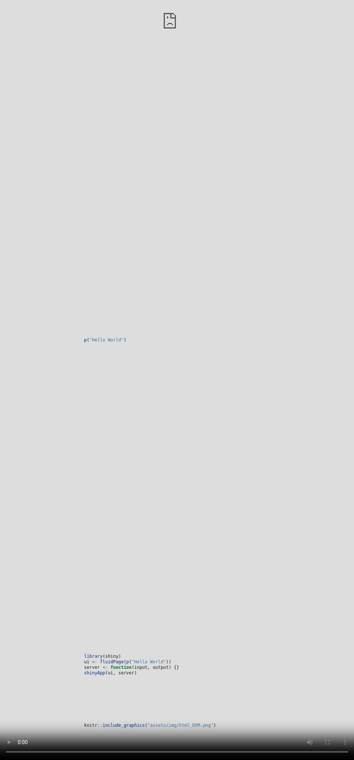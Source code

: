 ```yaml
---
title: "Unleash Shiny"
subtitle: "R/Pharma - Advanced Shiny Workshop"
author: "David Granjon (Novartis) & John Coene (World Economic Forum)"
date: "13-03-2020"
output:
  xaringan::moon_reader:
    lib_dir: libs
    css: ["assets/css/style.css", "assets/css/xaringan-extra.css", "https://cdn.jsdelivr.net/npm/devices.css@0.1.15/dist/devices.min.css"]
    includes:
      after_body: assets/html/includes.html
    mathjax: false
    nature:
      ratio: "16:9"
      highlightStyle: docco
      highlightLines: true
      countIncrementalSlides: false
---
```


<style>
.title-slide {
  background-image: url(assets/img/bg/front_cover.jpg);
  background-size: cover;
}
</style>

```r
if(!requireNamespace("emo", quietly = TRUE))
  remotes::install_github("hadley/emo")

if(!requireNamespace("DiagrammeR", quietly = TRUE))
  install.packages("DiagrammeR")

library(emo)
library(countdown)
library(shiny)
library(htmltools)
library(charpente)
library(XML)
xaringanExtra::use_xaringan_extra(c("tile_view", "animate_css", "tachyons"))
xaringanExtra::use_extra_styles(
  hover_code_line = TRUE,         #<<
  mute_unhighlighted_code = TRUE  #<<
)
xaringanExtra::use_panelset()

# lighten cli messages for better slide rendering
html_2_R <- function(html, prefix = FALSE) {
  r_output <- html %>%
   htmlParse() %>%
    getNodeSet("/html/body/*") %>%
    `[[`(1) %>%
    charpente:::render_node(prefix = prefix)

  if (exists("r_output")) {
    cli::cli_code(styler::style_text(r_output))
  } else {
    cli::cli_alert_danger("Failed to convert code.")
  }
}

```

```r
js4shiny::html_setup(stylize = c("fonts", "variables", "code"))
```

# About us

.flex.tc[
.w-30.mr3[
<img class="br-100" src="assets/img/people/david.jpg" />
.f5[David]

.small[Data Scientist at Novartis]

.gray[&commat;divadnojnarg]
]

.w-30.mr3[
<img class="br-100" src="assets/img/people/john.jpg" />
.f5[John]

.small[Data scientist at the World Economic Forum]

.gray[&commat;jdatap]
]


.w-30.mr3[
<img class="br-100" src="assets/img/people/colin.jpg" />
.f5[Colin]

.small[Shiny Expert at ThinkR]

.gray[&commat;_ColinFay]
]
]

---
# Program

We're in for 4 hours of **fun**!

- Grab a `r ji("coffee")`
- Make yourself comfortable `r ji("couch")` or 🧘
- Ask questions `r ji("question")`  

1. Intro + Quiz (5 min)
2. Develop **custom templates** with Shiny (45 min)
3. `r ji("coffee")` + `r ji("question")` (10 min) (total: 1h)
4. Demystify and develop **custom inputs** (60 min)
5. `r ji("coffee")` + `r ji("question")` (10 min) (total: 2h10)
6. Innovative approach to **custom outputs** (60 min)
7. `r ji("coffee")` + `r ji("question")` (10 min) (total: 3h20)
8. Shiny's **hidden** or **less documented** features  (20 min)
9. Q & A (20 min) (total: 4h)

.footnote[
Disclaimer: this workshop is not about **building** Shiny Apps!!!
]

---
# Workshop Material

.tc.mt4[
For a plug and play experience, we created a [Rstudio Cloud](https://rstudio.cloud/) project with everything installed for you!
]

To follow the workshop on your personal computer, install the following packages:
.f5.w-70.mh-a.mt4.small[
```r
devtools::install_github("RinteRface/charpente", dependencies = TRUE)
devtools::install_github("DivadNojnarg/OSUICode")
```
]

---
class: break center middle
background-image: url('assets/img/bg/intro.jpg')
background-size: cover

.center[
<h3 class="white absolute bottom">Introduction</h3>
]


---
class: center

# Shiny or not Shiny?
<div class="device device-iphone-8 device-spacegray" style="position: absolute; left: 0; right: 0;
top: 0; bottom: 0; margin: auto; max-width: 100%; max-height: 100%; transform: scale(0.6);">
<div class="device-frame">
<iframe width="100%" src="https://shiny.john-coene.com/coronavirus/" allowfullscreen="" frameborder="0" height="100%" scrolling="auto"></iframe>
</div>
<div class="device-stripe"></div>
<div class="device-header"></div>
<div class="device-sensors"></div>
<div class="device-btns"></div>
<div class="device-power"></div>
</div>

---
# Shiny or not Shiny?

<div class="device device-macbook-pro device-spacegray" style="position: absolute; left: 0; right: 0;
top: 0; bottom: 0; margin: auto; max-width: 100%; max-height: 100%; transform: scale(1);">
<div class="device-frame">
<iframe width="100%" src="https://themeon.net/nifty/v2.9.1/widgets.html" allowfullscreen="" frameborder="0" height="100%" scrolling="auto"></iframe>
</div>
<div class="device-stripe"></div>
<div class="device-header"></div>
<div class="device-sensors"></div>
<div class="device-btns"></div>
<div class="device-power"></div>
</div>

---

# Shiny or not Shiny?

<div class="device device-macbook-pro device-spacegray" style="position: absolute; left: 0; right: 0;
top: 0; bottom: 0; margin: auto; max-width: 100%; max-height: 100%; transform: scale(1);">
<div class="device-frame">
<iframe width="100%" src="https://dgranjon.shinyapps.io/shinyMons/" allowfullscreen="" frameborder="0" height="100%" scrolling="auto"></iframe>
</div>
<div class="device-stripe"></div>
<div class="device-header"></div>
<div class="device-sensors"></div>
<div class="device-btns"></div>
<div class="device-power"></div>
</div>

---

# A simple Shiny app

#### No HTML/CSS/JS and it just works `r ji("fear")`! What kind of **magic** is this?

<iframe src="https://gallery.shinyapps.io/050-kmeans-example" height="400px" width="100%"></iframe>


---
<video style="position: fixed;
  right: 0;
  bottom: 0;
  min-width: 100%;
  min-height: 100%;
  width: 100%; "loop="" autoplay="" poster="assets/img/bg/virtual_patient.png">
<source src="assets/movies/VirtualPatient.mp4" type="video/mp4">
</video>

---
class: break center middle
background-image: url('assets/img/bg/part1.jpg')
background-size: cover

<h3 class="white absolute bottom center">Part 1. Custom Templates with Shiny</h3>

---
class: header_background
# A. Shiny generates HTML from R
## Warm up 1
1. Run the following code:

```r
p("Hello World")
```

2. Copy and paste this code to the R console. What do you observe?

---
class: header_background
# A.1.1 Introduction to HTML: **tags**
## The simplest HTML skeleton
.pull-left.mh-a[
```html
<!DOCTYPE HTML>
<html>
  <head>
  <!-- head content here -->
  </head>
  <body>
  <!-- body content here -->
  </body>
</html>
```
]

.pull-right.small[
There are 2 types of **tags**:
  - paired-tags:`<div></div>`
  - self closing tags: `<img/>`
  
We classify them by usage:

  - structural tags: `<head></head>`, `<body></body>`
  - control tags: `<script></script>`, `<button></button>`
  - formatting tags: `<font></font>`
  
Block vs inline:

  - `<div><p>Hello World</p></div>`: .green[Good]
  - `<span><div><p>Hello World</p></div></span>`: .red[not good]
]

---
class: header_background
# A.1.2 Introduction to HTML: **attributes**
## Attributes specify the tags properties
.pull-left.mh-a[
```html
<div class="awesome-item" id="myitem"></div>
<!-- the class awesome-item may be applied to multiple tags -->
<span class="awesome-item"></span>
```
]


.pull-right[
The most common attributes:
  - **class** may be shared between multiple tags
  - **id** is unique
  - non standards attributes like `data-toggle`
]

<br>

Attributes are used by **CSS** and **JavaScript** to **interact** with the web page!

---
class: header_background
# A.2 About the Document Object Model

.pull-left.w-50.mt4.small[
DOM is a convenient representation (tree) of the HTML document. We inspect the code of any web page with Firefox or Chrome:

  - after a right click and selecting inspect
  - after clicking on **F12** (windows), **fn + F12** (Mac)
  
```r
library(shiny)
ui <- fluidPage(p("Hello World"))
server <- function(input, output) {}
shinyApp(ui, server)
```

  1. Run the above app, right click on the only text element and select inspect
  2. In the `Elements` panel, double click between the `<p></p>` tag to edit the current text. Press enter when finished
]

.pull-right.w-50.mt4[
```r
knitr::include_graphics("assets/img/html_DOM.png")
```
]

---
class: header_background
# B. Discover Shiny dependencies
## Warm up 2

Let's play `r ji("play")`:

  1. Run the app `runExample("01_hello")`
  2. Open the HTML inspector
  3. Delete the bootstrap.min.css and ion.rangeSlider.css
  4. Conclusions


---
class: header_background
# C. Unleash `{htmltools}` 
`{htmltools}` is a R package designed to:
  - **Generate** HTML tags from R
  - Handle **web dependencies**: add, remove, resolve, ...

Historically, `{htmltools}` was extracted out of `{shiny}` to extend it. That's why, both packages have many common functions! 

At the moment, `{htmltools}` does not have any user guide, although being an important package for all web things
[![](https://cranlogs.r-pkg.org/badges/htmltools)](https://cran.r-project.org/package=htmltools)

---
class: header_background
# C.1.1 Handle dependencies
## How would you include JS/CSS in a Shiny app?

.pull-left.w-30.mh-a.small[
Works but not **portable**

```r
fluidPage(
  tags$head(
    tags$style(...),
    tags$script(src = "path-to-script"),
    tags$script(
      "$(function() {
       // JS logic ...
      });
      "
    )
  )
)
```
]

.pull-right.w-70.mh-a.small[
With `{htmltools}`, we define the dependency, then attach it to a tag with `tagList`:

```r
use_bs4_dep <- function(tag) {
  bs4_dep <- htmlDependency(
    name = "Bootstrap 4",
    version = "1.0",
    src = c(href = "https://maxcdn.bootstrapcdn.com/bootstrap/4.0.0/css/"),
    stylesheet = "bootstrap.min.css"
  )
  tagList(tag, bs4_dep)
}
use_bs4_dep(fluidPage())
```
]


---
class: header_background
# C.1.2 From HTML to R `r ji("wizard")`
## HTML VS R
.pull-left.w-50.mh-a[
In HTML, we have:
```html
<div class="divclass" id = "daddy">
  <h1>A child</h1>
  <span class="child" id="baby">Crying</span>
</div>
```
]

.pull-right.w-50.mh-a[
The corresponding R code is 

```r
mytag <- div(
  class = "divclass",
  id = "daddy",
  h1("A child"),
  span(class = "child", id = "baby", "Crying")
)
```
]

Some tags like `<nav></nav>` need the `tags$` prefix before (`tags` is a list of functions). The `withTags` function to use `tags$<tagName>`


---
class: header_background
# C.1.3 Automate the conversion? <img src="assets/img/thug_life.png" width="5%" align="right"/>
This process is **not interesting** and **time consuming**!

.center[
```r
knitr::include_graphics("assets/img/charpente.png")
```
]

.pull-left.small[
Tools exist:
 
  - html2R [Shiny app](https://alandipert.shinyapps.io/html2r/) converts HTML to R (thanks Alan Dipert)
  - `{charpente}` does the same from the R console with `html_2_R` 
]

.pull-right.small[
Code conversion by `{charpente}`
```r
html_2_R('<div class="divclass" id = "daddy"></div>')
```
]



---
class: header_background
# C.2.1 Accessing R tags attributes
How to access name, attributes, children?

We could use `str(mytag)` to inspect the structure of the R object.

.pull-left[
```r
mytag$attribs 
```
]

.pull-right[
```r
mytag$children
```
]

---
class: header_background
# C.2.2 Manipulate R tags
## Add new attributes
There are 2 methods:

  - `tagAppendAttributes(tag, list of attributes)` is preferred
  - `tag$attribs[["new-attribute"]] <- value`

## Add child/children
  - `tagAppendChild(tag, child)`
  - `tagAppendChildren(tag, list of children)`

There exist other functions but we'll not use them.


---
class: header_background
# C.2.3 Programmatically create elements
.mt4[Let's create 5 `span` tags!]

.pull-left.w-30.mt2[
```r
div(
  span(1),
  span(2),
  span(3),
  span(4),
  span(5)
)
```

What about 100 tags `r ji("fear")`?

]

.pull-right.w-70.mt2[
With some **functional** programming!
```r
# base R
div(lapply(1:5, function(i) span(i)))
# purrr + %>%
map(1:5, function(i) span(i)) %>% div()
```
]


---
class: header_background
# D. Practice: bulma
In the following, you'll reconstruct the `{shinybulma}` package step by step!
.center[
```r
knitr::include_graphics("assets/img/shinybulma.svg")
```
]

Main tasks:
  - Import [bulma](https://bulma.io/) dependencies
  - Generate the main `page` function 
  
Lets' start! Open `shinybulma.Rmd` and enjoy `r ji("monkey")`

`r countdown(25)`

---
class: break center middle
background-image: url('assets/img/bg/part2.jpg')
background-size: cover

<h3 class="white absolute bottom center">Part 2. Unleash Shiny's Interactivity </h3>

---
class: header_background
# A.1 Inputs are key to interactivity
.pull-left.w-50.mh-a.mt4[
**Inputs** are key elements of web applications. They drive user **interactions** like:

  - configure parameters
  - fill and submit a form
  - ...

<br>

`{shiny}` brings various inputs like `sliderInput`, `numericInput`, ...
  
]

.pull-right.w-50.mt4[
<div class="device device-iphone-8 device-spacegray" style="position: absolute; left: 50;
top: 50; bottom: 0; margin: auto; max-width: 100%; max-height: 100%; transform: scale(0.6);">
<div class="device-frame">
<iframe width="100%" src="https://gallery.shinyapps.io/081-widgets-gallery" allowfullscreen="" frameborder="0" height="100%" scrolling="auto"></iframe>
</div>
<div class="device-stripe"></div>
<div class="device-header"></div>
<div class="device-sensors"></div>
<div class="device-btns"></div>
<div class="device-power"></div>
</div>
]

<br>

.center[
How does all this even work `r ji("fairy")`?
]

---
class: header_background
# A.2 Shiny heavily relies on JavaScript (JS)
.pull-left.w-50.mt4[
 One very big `shiny.js`<sup>*</sup> responsible for:

  - registering input/output
  - handling every single input/output action
  - initializing and controlling the **websocket** `r ji("socks")` (the whaaaat?)
  - handling alerts/modals/notifications
  - ...

.center[
```r
knitr::include_graphics("assets/img/shiny-input-homer.gif")
```
]
  
]

.pull-right.w-50.mt4[
```r
knitr::include_graphics("assets/img/shiny-js-sources.png")
```
]

.footnote.small[
<sup>*</sup> JS source may be found [here](https://github.com/rstudio/shiny/tree/master/srcjs).
In short all these files are **concatenated**, giving **shiny.js** and **shiny.min.js**!
]

---
class: header_background
# A.2.1 Introduction to JS and jQuery

1. Primary role: create **dynamic** and **interactive** pages
2. How? **Interact** with the **DOM** elements (modify, remove, add)
3. JS is run on the **client** (web browser)
4. JS is **object oriented**

.pull-left-30[
```js
var myNumber = 1; // affectation
myNumber--; // decrement
console.log(myNumber); // print 0
```
]

.pull-right-70[
```js
const you = {
  name: 'your name', // property
  music : 'your favorite music',
  printName: function() { // method
    console.log(`I am ${this.name}`); // here "this" is the object
  }
}

you.geek = true; // add extra property
```
]

---
class: header_background
# A.2.2 jQuery, "Write less, do more"
jQuery is a JS **library**, not another language!
.center[
```js
var $ = jQuery; // usually you don't need this since Shiny already does it
$(selector).action(); // jQuery's philosophy
```
]

---
class: header_background
# A.2.3 jQuery and CSS selectors
In the next steps, we'll have to **select** elements from the DOM.

<iframe src="https://www.w3schools.com/jquery/trysel.asp" height="400px" width="100%"></iframe>

---
class: header_background
# A.2.4 jQuery and event listeners
An **event listener** is a program that **triggers** when a given event **occurs**, like after a mouse click.

.mh-a.small[
```html
<button id="mybutton">Go ! </button>
```
]

.pull-left.small[
With **vanilla JS**:
```js
var btn = document.getElementById('mybutton'); // select the button
btn.addEventListener('click', function() { // action + consequences
  alert('You clicked me!'); // action
});
```
]

.pull-right.small[
With **jQuery**:
```js
$('#mybutton').on('click', function() {
  alert('You clicked me!');
});
```
]

Hopefully you are convinced that jQuery is less **verbose** than pure JS!

---
class: header_background
# A.3.1 R and JS
Let's consider the following app
.pull-left.w-50.small[
```r
ui <- fluidPage(
  textInput("text", "My text", "Some text"),
  actionButton("update", "Update")
)

server <- function(input, output, session) {
  observeEvent(input$update, {
    updateTextInput(session, "text", value = "Updated text")
  })
}

shinyApp(ui, server)
```
]

.pull-right.w-50[
Waiiit!!

  - How does JS knows that R wants to update the text value `r ji("question")` 
  - How does Shiny knows when to send back the updated text to R `r ji("question")`
]

---
class: header_background
# A.3.2 The Shiny JS object
Did you know that `Shiny` is also a JavaScript object `r ji("question")` 

.pull-left.w-50.small[
Run this app and open the HTML inspector.

```r
ui <- fluidPage(
  tags$script(
    "$(function() {
      console.log(Shiny);
    });
    "
  )
)
server <- function(input, output) {}
shinyApp(ui, server)
```

]

.pull-right.w-50[
```r
knitr::include_graphics("assets/img/shiny-object.png")
```
]

---
class: header_background
# A.3.3 The websocket
This is the magic piece allowing **bidirectional** communication between R and JavaScript. The technology behind is provided by `{httpuv}` and `{websocket}`.

.pull-left.w-50[
1. Run the previous app
2. Open the HTML inspector
3. Select the `Network` tab
4. Search for websocket
5. Play with the app and observe!
]

.pull-right.w-50[
```r
knitr::include_graphics("assets/img/inspect-websocket.png")
```
]

---
class: header_background
# A.3.4 From R to JS, from JS to R

On the R side `session` is an instance of the `ShinySession` R6 class allowing to send **messages** to JS.
.pull-left.w-50.small[
2 main methods:
  - **`sendCustomMessage`** sends R messages to JS
  - **`sendInputMessage`** sends R messages to **input bindings**

<br>

`Shiny.addCustomMessageHandler` is the JS part of `session$sendCustomMessage`.
Both are linked by the **type** parameter!
]

.pull-right.w-50[
```r
knitr::include_graphics("assets/img/shiny-custom-message.png")
```
]

---
class: header_background
# A.4 Bulma JS for Shiny
In this part you'll need to fork the `{shinybulma}` [repository](https://github.com/RinteRface/shinybulma) and work on the `bulma-js` branch. We split the audience in 4 groups (1 instructor per group). Each group will choose between:

  - Notifications, doc [here](https://bulmajs.tomerbe.co.uk/docs/0.11/2-core-components/notification/)
  - Modal, doc [here](https://bulmajs.tomerbe.co.uk/docs/0.11/2-core-components/modal/)
  
John and I will review the PR after the workshop!

`r countdown(20)`


---
class: header_background
# B.1.1 The Shiny input system
## Input tag structure
Input tags have various HTML structure.

```html
<input id = inputId type = "text" class = "input-text" value = value>
```

The simplest is probably the text input:

 - **id** guarantees the input **uniqueness**. <sup>1</sup>
 - **type** define the input type
 - **class** is generally targeted by JavaScript
 - **value** holds the input value
 
.footnote.small[
<sup>1</sup> All instances of the same input share a unique **input binding**. Hence, id is **mandatory**!
]

---
class: header_background
# B.1.2 The Shiny input system
## Binding Shiny inputs
An input binding: 
 - Allows Shiny to **identify** each **instance** of a given input 
 - Describes what you **may do** with it.
 - **Receives messages** from R ...
 - ... tells **when** Shiny have to update the value for R
 
🗒 Bindings rely on a JS class defined in the input_binding.js [file](https://github.com/rstudio/shiny/blob/master/srcjs/input_binding.js)

In the following, we'll need `devtools::install_github("DivadNojnarg/OSUICode")`

---
class: header_background
# B.2.1 The binding steps: **find**
The idea is to **locate** the input in the DOM. 

.pull-left.w-50.small[
We generally filter by **class**, **scope** being the **document**.

```js
find: function(scope) {
  console.log($(scope).find('.input-text'));
  return $(scope).find('.input-text');
}
```

Run the following and open the HTML inspector.

```r
library(OSUICode)
customTextInputExample(1)
```
]

.pull-right.w-50[
```r
knitr::include_graphics("assets/img/shiny-find-inputs.png")
```
]

---
class: header_background
# B.2.2 The binding steps: **initialize**
Upon app initialization, Shiny calls the `initializeInputs` function that takes all input bindings and call their **initialize** method. This is useful if you work with "sophisticated " API like [Framework7](https://framework7.io/). We won't have time to cover this topic here...

---
class: header_background
# B.2.3 The binding steps: **get the value**
This step ensures that R **gets** the input **value** at any time. The jQuery `val` method allows to get the current value.

.pull-left.w-50[
```js
getValue: function(el) {
  return $(el).val();
}
```
]

.pull-right.w-50[
1. Run the following and open the HTML inspector
2. Update the text content
3. What happens? Why?

```r
customTextInputExample(2)
```
]

---
class: header_background
# B.2.4 The binding steps: **set and update**
.small[
`setValue(el, value)` is used to set the input value. It called within `receiveMessage(el, data)`, which is the JS part of all the R `updateInput` functions.
]

.pull-left.w-50.small[
```js
setValue: function(el, value) {
  $(el).val(value);
}

receiveMessage: function(el, data) {
  console.log(data);
  if (data.hasOwnProperty('value')) {
    this.setValue(el, data.value);
  }
  // other parameters to update...
}
```

Run the following and open the HTML inspector. Why doesn't the output value change?

```r
updateCustomTextInputExample(3)
```
]

.pull-right.w-50[
```r
knitr::include_graphics("assets/img/shiny-update-inputs.png")
```
]

---
class: header_background
# B.2.5 The binding steps: **subscribe**

.pull-left.w-70.small.mt2[
`subscribe(el, callback)` **listens** to **events** defining Shiny to update the input value and make it available in the app. For a text input, we might have:

```js
subscribe: function(el, callback) {
  // when updated
  $(el).on('change.customTextBinding', function(event) {
    callback(false);
  });
  
  // keyboard, copy and paste, ...
  $(el).on('keyup.customTextBinding input.customTextBinding', function(event) {
    callback(true);
  });
}
```
]

.pull-right.w-30.small.mt2[
Run the following demonstration.
```r
updateCustomTextInputExample(4)
updateCustomTextInputExample(5)
```
]

**callback()** tells to update the input on the server (R). If true, a **rate policy** is applied!

---
class: header_background
# B.2.6 The binding steps: **rate policies**
As mentioned before, `callback(true)` will set rate policy for the given **event listener**. Setting a rate policy is relevant when we don’t want to flood the server with tons of update requests.

.pull-left.w-50.small[
```js
getRatePolicy: function() {
  return {
    // Can be 'debounce' or 'throttle'
    policy: 'debounce',
    delay: 500
  };
}
```
]

.pull-right.w-50.small[
Below, the text input only updates after releasing the keyboard for 250ms.

```r
updateCustomTextInputExample(6)
```
]

---
class: header_background center
# B.2.7 The binding steps: Recap

.mt-50[
<video width="80%" style="margin-top: 25px;">
<source src="assets/movies/input-binding-steps.mov" type="video/mp4">
</video>
]

---
class: header_background
# B.3 How to hijack a binding? <img src="assets/img/hijack.gif" width="5%" align="right"/>

Case study: we would like to modify the action button behavior **on the fly**.

.pull-left-30.small[
Steps:

  1. Wait for the `shiny:connected` event
  2. Unbind all inputs
  3. Access the `Shiny.inputBindings` registry 
  4. Extend the binding
  5. Apply the new changes with `bindAll`
]

.pull-right-70.small[
```js
$(function() {
  $(document).on('shiny:connected', function(event) {
    Shiny.unbindAll();
    $.extend(Shiny
      .inputBindings
      .bindingNames['shiny.actionButtonInput']
      .binding, {
        // do whathever you want to edit existing methods
      });
    Shiny.bindAll();
  });
});
```
]

---
class: header_background
# B.4 How to interact with a binding from JS?

.pull-left-30.small.mt4[
What if you don't want to update input from the server? `r ji("shrug")`
  - Define the **trigger**
  - Define the **target**
  - **Capture** the target input binding
  - Use `setValue` to add new value
  - **Trigger** any **relevant** event mentioned in `subscribe` (tells Shiny to update from the R side)
]

.pull-right-70.small.mt4[
```js
$(function() {
  // each time we click on #test (a button)
  $('#test').on('click', function() {
    var $obj = $('#button');
    var inputBinding = $obj.data('shiny-input-binding');
    var val = $obj.data('val') || 0;
    inputBinding.setValue($obj, val + 10);
    $obj.trigger('click');
  });
});
```
]


---
class: header_background
# B.5 Box on Steroids!
.mt-4[
Boxes are a center element of `{shinydashboard}`. Yet the latter only exploit 10% of their
capability. Your mission: unleash the AdminLTE API to deliver box on steroids! Open `box_on_steroids.Rmd`.
]


`r countdown(20)`

---
class: break center middle
background-image: url('assets/img/bg/part3.jpg')
background-size: cover

<h3 class="white absolute bottom center">Part 3. Custom Outputs</h3>

---
class: header_background
# A. Multi page applications `r ji("page")` `r ji("page")` `r ji("page")`

"Traditional" applications and websites

.pull-left.w-70.mh-a[
```r
DiagrammeR::grViz("
strict digraph{
  graph[rankdir=LR fontsize = 10]
  node [shape=record fontsize=10];
  s [label='Server' color=mediumpurple];
  c [label='Client' color=gold];
  c -> s [color=dimGray arrowsize=.3 label=request fontsize = 9];
  s -> c [color=dimGray arrowsize=.3 label=response fontsize = 9];

  c1 [label='Client' color=gold];
  c1 -> s [color=dimGray arrowsize=.3 label=request fontsize = 9];
  s -> c1 [color=dimGray arrowsize=.3 label=response fontsize = 9];
}
")
```
]

.pull-right.w-70.mh-a[
  ### HTTP 1.1

  _A new page is requested_

  - Client requests `/`, server responds
  - Client requests `/about`, server gives a different response
  - Client requests `/products`, server gives a yet a different response
  - and so on

  `r emo::ji("bulb")` Think {plumber}
]

---
class: header_background
# A.1.1 Single page applications `r ji("page")`

A more recent web development.

.pull-left.w-70.mh-a[
```r
DiagrammeR::grViz("
digraph{
  graph[rankdir=LR fontsize = 10]
  node [shape=record fontsize=10];
  s [label='Server' color=mediumpurple];
  c1 [label='Client' color=gold];
  c2 [label='Client' color=gold];
  c3 [label='Client' color=gold];
  c1 -> s [dir=both color=dimGray arrowsize=.3 label=messages fontsize = 9];
  c2 -> s [dir=both color=dimGray arrowsize=.3 label=messages fontsize = 9];
  c3 -> s [dir=both color=dimGray arrowsize=.3 label=messages fontsize = 9];
}
")
```
]

.pull-right.w-70.mh-a[
  ### Websocket

  _Bi-directional communication_

  1. Client connects
  2. Client sends message
  3. Server (may) respond with another message
  4. Back to point 2
]

---
class: header_background
# A.1.2 What about shiny?

So which one of those does shiny use?

> Both!

But one (probably) more than the other...

When you visit a shiny app: 

1. Your browser makes an HTTP request to the shiny `server` which responds with the initial `ui`.
2. All subsequent communication is done via websocket (`input`, `output`).

_(no other `/page` is ever visited)_

---
class: header_background
# A.1.3 HTTP response

Let's discover how to serve an HTTP response with `registerDataObj`.

.pull-left[
```r
path <- session$registerDataObj(
  name,
  data,
  filterFunc
)
```
]

.pull-right[
  Arguments
1. `name`: the name of the endpoint
2. `data`: data objects of use in `filterFunc`
3. `filterFunc`: Function, accepts `data` and `request`
]

__Notes__ 

1. Served from the `session` object: _only valid for that session_, hence it
2. Returns a `path`
3. `filterFunc` must return a valid response

---
class: header_background
# A.1.3.1 HTTP response __filterFunc__

Let's delve into the `filterFunc`: what does an HTTP response look like with shiny?

```r
shiny:::httpResponse(
  status = 200,
  content_type = "text/html", 
  content = "<h1>Hello!</h1>"
)
```

1. `status` - you probably have heard of `404`. OK response = `200`
2. `content_type` - type of content the browser should display (HTML, JSON, etc.)
4. `content` - content to display in browser

__Note__: `httpResponse` is not exported, hence the `:::`

---
class: header_background
# A.1.3.2 HTTP response __Session__

Note that the path returned by `registerDataObj` is __unique to the session.__

Therefore refreshing the browser (changes the session) and returns a different path.

1. `session/0a6ed2556d97dcaa1ddeb615dc04cd1e/dataobj/nameOfEndpoint`
2. `session/259b8dc2f18ffc975b246d206b60073f/dataobj/nameOfEndpoint`
3. `session/72abd5a5da9a1651bee32d25a908a0cd/dataobj/nameOfEndpoint`

This also indicates that the endpoint cannot be accessed outside of the session: a user must be connected on that session for it to be accessible.

---
class: header_background
# A.1.3.3 HTTP response __HTML__

By default `httpResponse` returns a HTML.

.pull-left-70[

```r
path <- session$registerDataObj(
  name = "hello", 
  data = "<h1>Hello there!</h1>",
  function(data, req) {
    shiny:::httpResponse(
      content = data
    )
  }
)
```

]

.pull-right-30[
![](assets/img/http-hello.png)
]

---
class: header_background
# A.1.3.4 HTTP response __JSON__

Minor changes to return JSON data.

.pull-left-70[

```r
path <- session$registerDataObj(
  name = "cars-data", 
  data = cars,
  function(data, req) {
    # seralise to JSON
    res <- jsonlite::toJSON(data)
    shiny:::httpResponse(
      content_type = "application/json", 
      content = res
    )
  }
)
```

]

.pull-right-30[
```json
[
  {
    "speed": 4,
    "dist": 2
  },
  {
    "speed": 4,
    "dist": 10
  }
]
```
]


---
class: header_background
# A.1.3.4 HTTP response __JSON__

<div class="confusing">
<h1 class="confusing-text">Too confusing!</h1>
</div>

Minor changes to return JSON data.

.pull-left-70[

```r
path <- session$registerDataObj(
  name = "cars-data", 
  data = cars,
  function(data, req) {
    # seralise to JSON
    res <- jsonlite::toJSON(data)
    shiny:::httpResponse(
      content_type = "application/json", 
      content = res
    )
  }
)
```

]

.pull-right-30[
```json
[
  {
    "speed": 4,
    "dist": 2
  },
  {
    "speed": 4,
    "dist": 10
  }
]
```
]

---
class: break center middle
background-image: url('https://rstudio.com/assets/img/og/rstudio-og-fb-1.jpg')
background-size: cover

<h3 class="white n rstudio">Code along</h3>
<p class="rstudio-comment">Open <code>http-intro.R</code></p>
---
class: header_background
# B.1 Master HTTP

Open and complete `http_excercise.Rmd`

`r countdown(10)`

---
class: header_background
# B.2 `r ji("bulb")` The grand idea

Serve data with an HTTP response, read it with JavaScript to produce the HTML output

```r
DiagrammeR::grViz("
digraph{

  graph[rankdir=LR fontsize = 10]
  
  node [shape=record fontsize=10];
  server [label='Server' color=mediumpurple];
  json [label='JSON' color=black];
  javascript [label='JavaScript' color=gold];
  html [label='HTML output' color=black]

  server -> json [label='response']
  json -> javascript [label='fetch']
  javascript -> html
}
")
```

---
class: header_background
# B.3 Outputs

Examples:

.pull-left[
- `plot`
- `plotOutput`
- `renderPlot`


- `datatable`
- `datatableOutput`
- `renderDatatable`
]

.pull-right[
- `table`
- `tableOutput`
- `renderTable`


- `plotly`
- `plotlyOutput`
- `renderPlotly`
]

Always comprises of __3 functions:__

1. One function to create the output
2. One function to render it in shiny
4. One function to create the UI

---
class: header_background
# B.4 Level

Let's make bulma's "level layout" a custom output!

<img src="assets/img/level.png" class="shade"/>

`r ji("link")` <a href="https://bulma.io/documentation/layout/level/#centered-level">bulma.io/documentation/layout/level</a>

```html
<nav class="level">
  <div class="level-item has-text-centered">
    <div>
      <p class="heading">Tweets</p>
      <p class="title">3,456</p>
    </div>
  </div>
</nav>
```

---
class: header_background
# B.4.1 Level __functions__

Meet the "box"

1. `box`
2. `renderBox`
3. `boxOutput`

The three function's we're about to write together to produce the "level layout."

---
class: header_background
# B.4.2 Level __box__ - _man page_

.pull-left[
<br/>
## Box

The `box` function.

### Usage

`box(data, title, value)`

### Value

Returns a data.frame
]

.pull-right[
  <br/>
  <br/>
  <img src="assets/img/level.png" class="shade"/>
]

---
class: header_background
# B.4.4 Level __box__ - _source code_

The function takes a dataframe and selects two columns.

```r
box <- function(data, title, value){
  dplyr::select(data, title = {{title}}, value = {{value}})
}
```

Ideally `box` should "work" on its own, like `plot` or `datatable`, consider adding a method (more on this later).

## Example

```r
df <- data.frame(name = c("A", "B"), val = 1:2)

box(df, name, val)
```

---
class: header_background
# B.4.5 Level __boxOutput__ - _man page_

.pull-left[
<br/>
## boxOutput

The `boxOutput` function to place in the shiny UI.

### Usage

`boxOutput(id)`

### Value

Returns a `<nav>` tag bearing input `id`
]

.pull-right[
<br/>
<br/>
```html
<nav class="level box">
  <!-- Level items -->
</nav>
```
]

---
class: header_background
# B.4.6 Level __boxOutput__ - _source code_

.pull-left-70[
```r
boxOutput <- function(id){
  el <- shiny::tags$nav(id = id, class = "box level")

  path <- normalizePath("assets")

  deps <- list(
    htmltools::htmlDependency(
      name = "box",
      version = "1.0.0",
      src = c(file = path),
      script = c("binding.js")
    )
  )

  htmltools::attachDependencies(el, deps)
}
```
]

.pull-right-30[
1. Creates the `<nav>` with classes and id
2. Attaches dependencies
]

---
class: header_background
# B.4.7 Level __renderBox__ - _man page_

## renderBox

The `renderBox` function to render `box` in shiny. 

### Usage

`renderBox(expr, env = parent.frame(), quoted = FALSE)`

### Value

__Returns a function__

---
class: header_background
# B.4.8 Level __renderBox__ - _source code_ (1)

`output$something <-` what is assigned is a function!

Internally theses `render*` functions return `function()` that is produced with `shiny::exprToFunction`: _does what is says on the tin._

.pull-left[
```r
shiny::exprToFunction({
  dat <- head(cars, 10)
  plot(dat)
})
```
]

.pull-right[
```r
function () 
{
  dat <- head(cars, 10)
  plot(dat)
}
```
]

Use of function in console (e.g.: `plot`) != in shiny: `render*` is used to preprocess standard ouput and create a valid "renderer."

_It's easier to rerun a function than an expression_

---
class: header_background
# B.4.9 Level __renderBox__ - _source code_ (2)

1. It accepts an expression and the session
2. It wraps the expression into a function

```r
renderBox <- function(expr, session) {
  func <- shiny::exprToFunction(expr)
}
```

---
class: header_background
# B.4.10 Level __renderBox__ - _source code_ (3)

`renderBox` __must__ return a function

```r
renderBox <- function(expr, session) {
  func <- shiny::exprToFunction(expr)

  # must return a function
  function(){
    data <- func()
  }
}
```

---
class: header_background
# B.4.11 Level __renderBox__ - _source code_ (4)

.small[
```r
renderBox <- function(expr, session) {
  func <- shiny::exprToFunction(expr)

  function(){
    data <- func()

    # generate random endpoint name
    endpoint <- paste0(sample(letters, 26), collapse = "")

    uri <- session$registerDataObj(
      endpoint, 
      data, 
      function(data, req){
        response <- jsonlite::toJSON(data)
        shiny:::httpResponse(200, "application/json", response)
      }
    )

    return(uri)
  }
}
```
]

---
class: header_background
# B.4.12 Level __binding__ 

Much of the JavaScript works just like inputs, __only simpler!__

Only two methods:

1. `find` - does the same as for inputs.
2. `renderValue` - renders the output.

---
class: header_background
# B.4.13 Level __skeleton__ 

Eerily similar to inputs: 1) initialise, 2) extend, 3) register.

```js
var boxBinding = new Shiny.OutputBinding();

$.extend(boxBinding, {
  find: function(scope) {
    return $(scope).find(".box");
  },
  renderValue: function(el, data) {
    // Get the serialised JSON
    // Use it to render content
  }
});

Shiny.outputBindings.register(boxBinding, "pharma.box");
```

---
class: header_background
# B.4.14 Level __renderValue__

The `renderValue` in the JavaScript binding the following:

.pull-left-70[
```js
function(el, data) {

  fetch(data)
    .then(response => response.json())
    .then(data => {
      data.map((row)=>{
        let div = createElement(row);
        $(el).append(div);
      })
    })

}
```
]

.pull-right-30[
1. Fetch the data
2. Extract JSON from response
3. Loop over data
  1. Create `level-item`
  2. Append to `<nav>`
]

---
class: break center middle
background-image: url('https://rstudio.com/assets/img/og/rstudio-og-fb-1.jpg')
background-size: cover

<h3 class="white n rstudio">Demo + Q&A</h3>
<p class="rstudio-comment">Open <code>Unleash-Shiny-Output</code> project</p>

---
class: header_background
# C.1 Where to go from here

Numerous improvements could be made.

- The `box` function could accept a model and extract relevant statistics
- The output could use other JavaScript libraries to [animate the numbers](https://inorganik.github.io/countUp.js/) for instance
- Or the value could be colored dependening on threshold (e.g.: confidence)
- Add methods so `box` accepts different kinds of objects (e.g.: `xts`)
- Add an inline chart

Plenty more can be done!

---
class: break center middle
background-image: url('assets/img/bg/part4.jpg')
background-size: cover

<h3 class="white absolute bottom center">Part 4. Shiny's Hidden Gems</h3>


---
class: header_background
# How to get the last changed input?

.panelset[
.panel[.panel-name[R Code]

.small[
```r
ui <- fluidPage(
  textInput('txt_a', 'Input Text A'),
  textInput('txt_b', 'Input Text B'),
  uiOutput('txt_c_out'),
  verbatimTextOutput("show_last")
)

server <- function(input, output, session) {
  output$txt_c_out <- renderUI(textInput('txt_c', 'Input Text C'))
  values <- reactiveValues(lastUpdated = NULL)
  observe({
    lapply(names(input), function(x) {
      observe({
        input[[x]]
        values$lastUpdated <- x
      })
    })
  })
  output$show_last <- renderPrint(values$lastUpdated)
}
```
]
]

.panel[.panel-name[JS]

We leverage `Shiny.setInputValue` and Shiny JS [events](https://shiny.rstudio.com/articles/js-events.html). **`shiny:inputchanged`**
fires **each time** an input is **changed**!

```js
$(document).on('shiny:inputchanged', function(event) {
  Shiny.setInputValue('pleaseStayHome', {name: event.name, value: event.value, type: event.binding.name.split('.')[1]});
});
```

On the R side, we listen to `input$pleaseStayHome`. That's it!

]

.panel[.panel-name[I am just lazy `r ji("shrug")`]
The `{shinylogs}` package developed by [dreamRs](https://github.com/dreamRs/shinylogs) contains this feature:

```r
shinyApp(
  ui = fluidPage(
    numericInput("n", "n", 1),
    sliderInput("s", "s", min = 0, max = 10, value = 5),
    verbatimTextOutput("lastChanged")
  ),
  server = function(input, output, session) {
    # specific to shinylogs
    track_usage(storage_mode = store_null())
    output$lastChanged <- renderPrint(input$`.shinylogs_lastInput`)
  }
)
```

]
]

---
class: header_background
# How to send notifications from JS?

Don't forget that `Shiny` is a JS object having the **`notifications.show`** method!
We add **`onclick`** to an `actionButton`.

.small[
```r
ui <- fluidPage(
  actionButton(
  "notif",
  "Show notification",
  onclick = "Shiny.notifications.show({
      html: '<strong>Oups</strong>',
      type: 'error',
      duration: 2000
    });"
  )
)

server <- function(input, output, session) {}
shinyApp(ui, server)
```
]

---
class: header_background
# Update inputs from JS (not R)?

.center[
Open `update_input_from_client.Rmd`.
]

---
class: break center middle
background-image: url('assets/img/bg/end.jpg')
background-size: cover

<h3 class="white absolute bottom center">To be continued ... Thanks !!!</h3>
